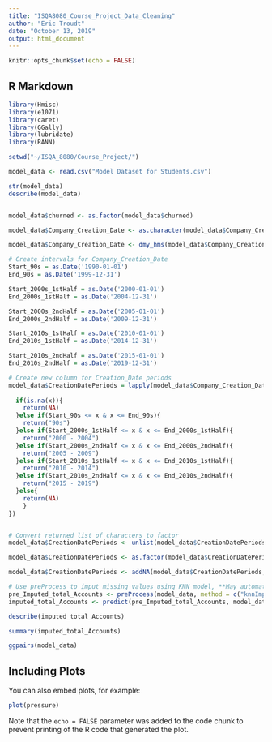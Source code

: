 ```yaml
---
title: "ISQA8080_Course_Project_Data_Cleaning"
author: "Eric Troudt"
date: "October 13, 2019"
output: html_document
---
```


```r
knitr::opts_chunk$set(echo = FALSE)
```

## R Markdown

```r

library(Hmisc)
library(e1071)
library(caret)
library(GGally)
library(lubridate)
library(RANN)

setwd("~/ISQA_8080/Course_Project/")


```



```r

model_data <- read.csv("Model Dataset for Students.csv")

str(model_data)
describe(model_data)


model_data$churned <- as.factor(model_data$churned)

model_data$Company_Creation_Date <- as.character(model_data$Company_Creation_Date)

model_data$Company_Creation_Date <- dmy_hms(model_data$Company_Creation_Date)

# Create intervals for Company_Creation_Date 
Start_90s = as.Date('1990-01-01')
End_90s = as.Date('1999-12-31')

Start_2000s_1stHalf = as.Date('2000-01-01')
End_2000s_1stHalf = as.Date('2004-12-31')

Start_2000s_2ndHalf = as.Date('2005-01-01')
End_2000s_2ndHalf = as.Date('2009-12-31')

Start_2010s_1stHalf = as.Date('2010-01-01')
End_2010s_1stHalf = as.Date('2014-12-31')

Start_2010s_2ndHalf = as.Date('2015-01-01')
End_2010s_2ndHalf = as.Date('2019-12-31')

# Create new column for Creation_Date periods
model_data$CreationDatePeriods = lapply(model_data$Company_Creation_Date, FUN = function(x){
          
  if(is.na(x)){
    return(NA)
  }else if(Start_90s <= x & x <= End_90s){
    return("90s")
  }else if(Start_2000s_1stHalf <= x & x <= End_2000s_1stHalf){
    return("2000 - 2004")
  }else if(Start_2000s_2ndHalf <= x & x <= End_2000s_2ndHalf){
    return("2005 - 2009")
  }else if(Start_2010s_1stHalf <= x & x <= End_2010s_1stHalf){
    return("2010 - 2014")
  }else if(Start_2010s_2ndHalf <= x & x <= End_2010s_2ndHalf){
    return("2015 - 2019")
  }else{
    return(NA)
    }
})


# Convert returned list of characters to factor
model_data$CreationDatePeriods <- unlist(model_data$CreationDatePeriods)

model_data$CreationDatePeriods <- as.factor(model_data$CreationDatePeriods)

model_data$CreationDatePeriods <- addNA(model_data$CreationDatePeriods, ifany = TRUE)

# Use preProcess to imput missing values using KNN model, **May automatically apply centering and scaling?
pre_Imputed_total_Accounts <- preProcess(model_data, method = c("knnImpute"))
imputed_total_Accounts <- predict(pre_Imputed_total_Accounts, model_data)

describe(imputed_total_Accounts)

summary(imputed_total_Accounts)

ggpairs(model_data)

```

## Including Plots

You can also embed plots, for example:

```r
plot(pressure)
```

Note that the `echo = FALSE` parameter was added to the code chunk to prevent printing of the R code that generated the plot.
